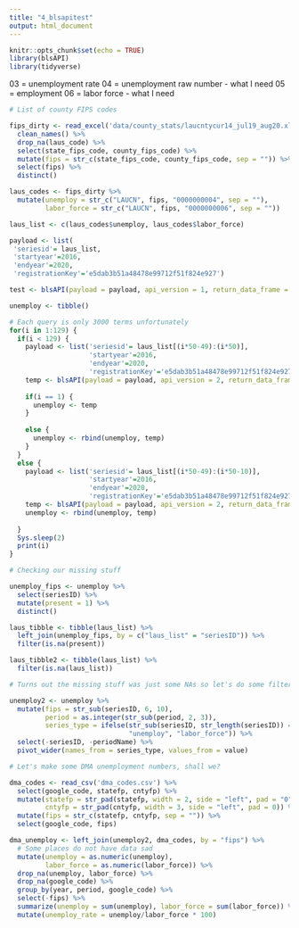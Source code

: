 ```yaml
---
title: "4_blsapitest"
output: html_document
---
```


```r
knitr::opts_chunk$set(echo = TRUE)
library(blsAPI)
library(tidyverse)
```
03 = unemployment rate
04 = unemployment raw number - what I need
05 = employment
06 = labor force - what I need

```r
# List of county FIPS codes

fips_dirty <- read_excel('data/county_stats/laucntycur14_jul19_aug20.xlsx', skip = 4) %>%
  clean_names() %>%
  drop_na(laus_code) %>%
  select(state_fips_code, county_fips_code) %>%
  mutate(fips = str_c(state_fips_code, county_fips_code, sep = "")) %>%
  select(fips) %>%
  distinct()

laus_codes <- fips_dirty %>%
  mutate(unemploy = str_c("LAUCN", fips, "0000000004", sep = ""),
         labor_force = str_c("LAUCN", fips, "0000000006", sep = ""))

laus_list <- c(laus_codes$unemploy, laus_codes$labor_force)
```

```r
payload <- list(
 'seriesid'= laus_list,
 'startyear'=2016,
 'endyear'=2020,
 'registrationKey'='e5dab3b51a48478e99712f51f824e927')
```

```r
test <- blsAPI(payload = payload, api_version = 1, return_data_frame = TRUE)
```

```r
unemploy <- tibble()

# Each query is only 3000 terms unfortunately
for(i in 1:129) {
  if(i < 129) {
    payload <- list('seriesid'= laus_list[(i*50-49):(i*50)],
                    'startyear'=2016,
                    'endyear'=2020,
                    'registrationKey'='e5dab3b51a48478e99712f51f824e927')
    temp <- blsAPI(payload = payload, api_version = 2, return_data_frame = TRUE)
    
    if(i == 1) {
      unemploy <- temp
    }
    
    else {
      unemploy <- rbind(unemploy, temp)
    }
  }
  else {
    payload <- list('seriesid'= laus_list[(i*50-49):(i*50-10)],
                    'startyear'=2016,
                    'endyear'=2020,
                    'registrationKey'='e5dab3b51a48478e99712f51f824e927')
    temp <- blsAPI(payload = payload, api_version = 2, return_data_frame = TRUE)
    unemploy <- rbind(unemploy, temp)
    
  }
  Sys.sleep(2)
  print(i)
}
```
```r
# Checking our missing stuff

unemploy_fips <- unemploy %>%
  select(seriesID) %>%
  mutate(present = 1) %>%
  distinct()

laus_tibble <- tibble(laus_list) %>%
  left_join(unemploy_fips, by = c("laus_list" = "seriesID")) %>%
  filter(is.na(present))

laus_tibble2 <- tibble(laus_list) %>%
  filter(is.na(laus_list))
```

```r
# Turns out the missing stuff was just some NAs so let's do some filtering

unemploy2 <- unemploy %>%
  mutate(fips = str_sub(seriesID, 6, 10),
         period = as.integer(str_sub(period, 2, 3)),
         series_type = ifelse(str_sub(seriesID, str_length(seriesID)) == "4",
                              "unemploy", "labor_force")) %>%
  select(-seriesID, -periodName) %>%
  pivot_wider(names_from = series_type, values_from = value)

# Let's make some DMA unemployment numbers, shall we?

dma_codes <- read_csv('dma_codes.csv') %>%
  select(google_code, statefp, cntyfp) %>%
  mutate(statefp = str_pad(statefp, width = 2, side = "left", pad = "0"),
         cntyfp = str_pad(cntyfp, width = 3, side = "left", pad = 0)) %>%
  mutate(fips = str_c(statefp, cntyfp, sep = "")) %>%
  select(google_code, fips)

dma_unemploy <- left_join(unemploy2, dma_codes, by = "fips") %>%
  # Some places do not have data sad
  mutate(unemploy = as.numeric(unemploy),
         labor_force = as.numeric(labor_force)) %>%
  drop_na(unemploy, labor_force) %>%
  drop_na(google_code) %>%
  group_by(year, period, google_code) %>%
  select(-fips) %>%
  summarize(unemploy = sum(unemploy), labor_force = sum(labor_force)) %>%
  mutate(unemploy_rate = unemploy/labor_force * 100)
```

